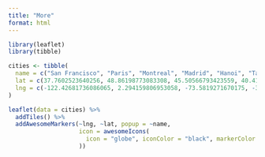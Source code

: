 ```yaml
---
title: "More"
format: html
---
```


```r
library(leaflet)
library(tibble)

cities <- tibble(
  name = c("San Francisco", "Paris", "Montreal", "Madrid", "Hanoi", "Tahiti", "Cape Town"),
  lat = c(37.7602523640256, 48.86198773083308, 45.50566793423559, 40.415765578600706, 21.034791719384796, -17.543761791615648, -33.9255539018927),
  lng = c(-122.42681736086065, 2.294159806953058, -73.5819271670175, -3.7063982175738746, 105.8347141261459, -149.83170940623626, 18.43387871377049)
)

leaflet(data = cities) %>%
  addTiles() %>%
  addAwesomeMarkers(~lng, ~lat, popup = ~name,
                    icon = awesomeIcons(
                      icon = "globe", iconColor = "black", markerColor = "blue", library = "fa"
                    ))
```
